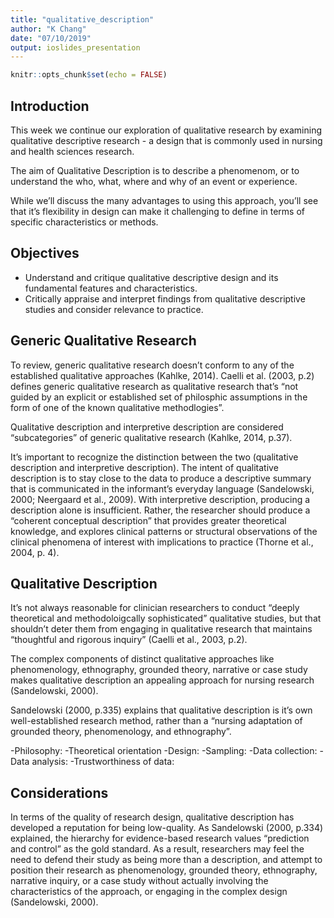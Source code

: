 ```yaml
---
title: "qualitative_description"
author: "K Chang"
date: "07/10/2019"
output: ioslides_presentation
---
```


```r
knitr::opts_chunk$set(echo = FALSE)
```

## Introduction 

This week we continue our exploration of qualitative research by examining qualitative descriptive research - a design that is commonly used in nursing and health sciences research. 

The aim of Qualitative Description is to describe a phenomenom, or to understand the who, what, where and why of an event or experience. 

While we'll discuss the many advantages to using this approach, you'll see that it's flexibility in design can make it challenging to define in terms of specific characteristics or methods.


## Objectives

- Understand and critique qualitative descriptive design and its fundamental features and characteristics.
- Critically appraise and interpret findings from qualitative descriptive studies and consider relevance to practice. 


## Generic Qualitative Research

To review, generic qualitative research doesn't conform to any of the established qualitative approaches (Kahlke, 2014). Caelli et al. (2003, p.2) defines generic qualitative research as qualitative research that's "not guided by an explicit or established set of philosphic assumptions in the form of one of the known qualitative methodlogies".

Qualitative description and interpretive description are considered "subcategories" of generic qualitative research (Kahlke, 2014, p.37). 

It's important to recognize the distinction between the two (qualitative description and interpretive description). The intent of qualitative description is to stay close to the data to produce a descriptive summary that is communicated in the informant's everyday language (Sandelowski, 2000; Neergaard et al., 2009). With interpretive description, producing a description alone is insufficient. Rather, the researcher should produce a "coherent conceptual description" that provides greater theoretical knowledge, and explores clinical patterns or structural observations of the clinical phenomena of interest with implications to practice (Thorne et al., 2004, p. 4).    


## Qualitative Description
It's not always reasonable for clinician researchers to conduct "deeply theoretical and methodoloigcally sophisticated" qualitative studies, but that shouldn't deter them from engaging in qualitative research that maintains "thoughtful and rigorous inquiry" (Caelli et al., 2003, p.2).  

The complex components of distinct qualitative approaches like phenomenology, ethnography, grounded theory, narrative or case study makes qualitative description an appealing approach for nursing research (Sandelowski, 2000).

Sandelowski (2000, p.335) explains that qualitative description is it's own well-established research method, rather than a "nursing adaptation of grounded theory, phenomenology, and ethnography". 

-Philosophy:
-Theoretical orientation
-Design:
-Sampling:
-Data collection:
-Data analysis:
-Trustworthiness of data: 

## Considerations
In terms of the quality of research design, qualitative description has developed a reputation for being low-quality. As Sandelowski (2000, p.334) explained, the hierarchy for evidence-based research values "prediction and control" as the gold standard. As a result, researchers may feel the need to defend their study as being more than a description, and attempt to position their research as phenomenology, grounded theory, ethnography, narrative inquiry, or a case study without actually involving the characteristics of the approach, or engaging in the complex design (Sandelowski, 2000).           
